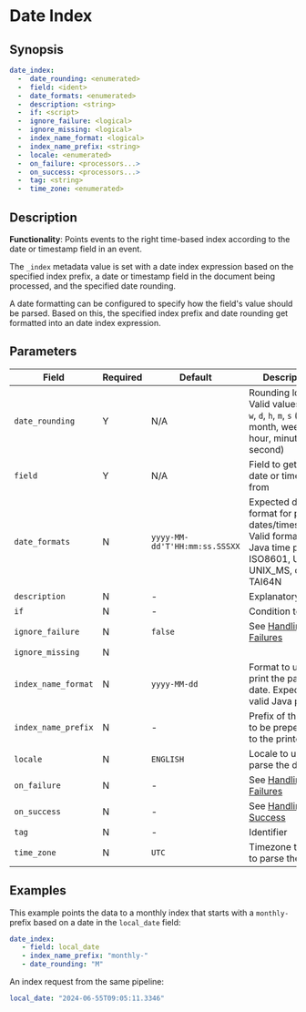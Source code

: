# Date Index

## Synopsis

```yaml {2,3}
date_index:
  -  date_rounding: <enumerated>
  -  field: <ident>
  -  date_formats: <enumerated>
  -  description: <string>
  -  if: <script>
  -  ignore_failure: <logical>
  -  ignore_missing: <logical>
  -  index_name_format: <logical>
  -  index_name_prefix: <string>
  -  locale: <enumerated>
  -  on_failure: <processors...>
  -  on_success: <processors...>
  -  tag: <string>
  -  time_zone: <enumerated>
```

## Description

**Functionality**: Points events to the right time-based index according to the date or timestamp field in an event.

The `_index` metadata value is set with a date index expression based on the specified index prefix, a date or timestamp field in the document being processed, and the specified date rounding.

A date formatting can be configured to specify how the field's value should be parsed. Based on this, the specified index prefix and date rounding get formatted into an date index expression.

## Parameters

|Field|Required|Default|Description|
|---|---|---|---|
|`date_rounding`|Y|N/A|Rounding logic. Valid values: `y`, `M`, `w`, `d`, `h`, `m`, `s` (year, month, week, day, hour, minute, second)|
|`field`|Y|N/A|Field to get the date or timestamp from|
|`date_formats`|N|`yyyy-MM-dd'T'HH:mm:ss.SSSXX`|Expected date format for parsing dates/timestamps. Valid formats: Java time pattern, ISO8601, UNIX, UNIX_MS, or TAI64N|
|`description`|N|-|Explanatory note|
|`if`|N|-|Condition to run|
|`ignore_failure`|N|`false`|See [Handling Failures](../handling-failures.mdx)|
|`ignore_missing`|N|||
|`index_name_format`|N|`yyyy-MM-dd`|Format to use to print the parsed date. Expects a valid Java pattern.|
|`index_name_prefix`|N|-|Prefix of the index to be prepended to the printed date|
|`locale`|N|`ENGLISH`|Locale to use to parse the date|
|`on_failure`|N|-|See [Handling Failures](../handling-failures.mdx)|
|`on_success`|N|-|See [Handling Success](../handling-success.mdx)|
|`tag`|N|-|Identifier|
|`time_zone`|N|`UTC`|Timezone to use to parse the date|

## Examples

This example points the data to a monthly index that starts with a `monthly-` prefix based on a date in the `local_date` field:

```yaml
date_index:
   - field: local_date
   - index_name_prefix: "monthly-"
   - date_rounding: "M"
```

An index request from the same pipeline:

```yaml
local_date: "2024-06-55T09:05:11.3346"
```
